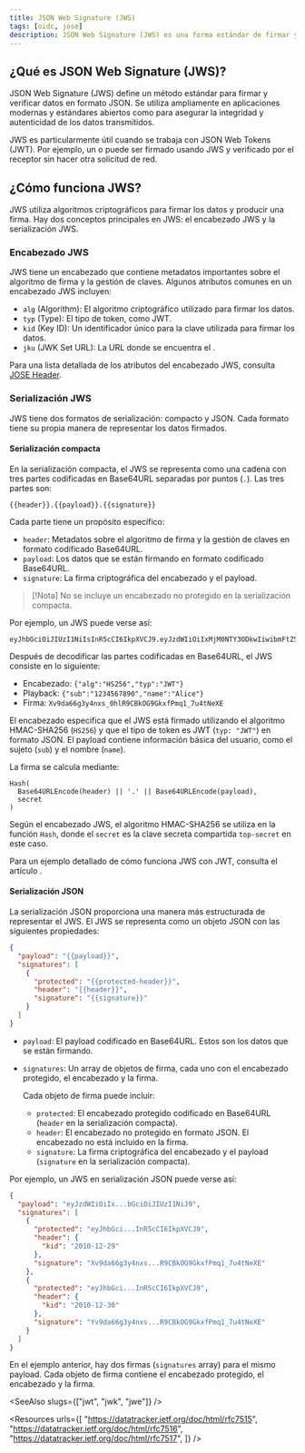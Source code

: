 ```yaml
---
title: JSON Web Signature (JWS)
tags: [oidc, jose]
description: JSON Web Signature (JWS) es una forma estándar de firmar y verificar datos en formato JSON. Se utiliza a menudo para asegurar la integridad y autenticidad de los JSON Web Tokens (JWT) en OpenID Connect (OIDC).
---
```


## ¿Qué es JSON Web Signature (JWS)?

JSON Web Signature (JWS) define un método estándar para firmar y verificar datos en formato JSON. Se utiliza ampliamente en aplicaciones modernas y estándares abiertos como <Ref slug="openid-connect" /> para asegurar la integridad y autenticidad de los datos transmitidos.

JWS es particularmente útil cuando se trabaja con <Ref slug="jwt">JSON Web Tokens (JWT)</Ref>. Por ejemplo, un <Ref slug="id-token" /> o <Ref slug="access-token" /> puede ser firmado usando JWS y verificado por el receptor sin hacer otra solicitud de red.

## ¿Cómo funciona JWS?

JWS utiliza algoritmos criptográficos para firmar los datos y producir una firma. Hay dos conceptos principales en JWS: el encabezado JWS y la serialización JWS.

### Encabezado JWS

JWS tiene un encabezado que contiene metadatos importantes sobre el algoritmo de firma y la gestión de claves. Algunos atributos comunes en un encabezado JWS incluyen:

- `alg` (Algorithm): El algoritmo criptográfico utilizado para firmar los datos.
- `typ` (Type): El tipo de token, como JWT.
- `kid` (Key ID): Un identificador único para la clave utilizada para firmar los datos.
- `jku` (JWK Set URL): La URL donde se encuentra el <Ref slug="jwk" headingId="json-web-key-set-jwks" />.

Para una lista detallada de los atributos del encabezado JWS, consulta [JOSE Header](https://datatracker.ietf.org/doc/html/rfc7515#section-4).

### Serialización JWS

JWS tiene dos formatos de serialización: compacto y JSON. Cada formato tiene su propia manera de representar los datos firmados.

#### Serialización compacta

En la serialización compacta, el JWS se representa como una cadena con tres partes codificadas en Base64URL separadas por puntos (`.`). Las tres partes son:

```
{{header}}.{{payload}}.{{signature}}
```

Cada parte tiene un propósito específico:

- `header`: Metadatos sobre el algoritmo de firma y la gestión de claves en formato codificado Base64URL.
- `payload`: Los datos que se están firmando en formato codificado Base64URL.
- `signature`: La firma criptográfica del encabezado y el payload.

> [!Nota]
> No se incluye un encabezado no protegido en la serialización compacta.

Por ejemplo, un JWS puede verse así:

```
eyJhbGciOiJIUzI1NiIsInR5cCI6IkpXVCJ9.eyJzdWIiOiIxMjM0NTY3ODkwIiwibmFtZSI6IkFsaWNlIn0.Xv9da66g3y4nxs_0hlR9CBkOG9GkxfPmq1_7u4tNeXE
```

Después de decodificar las partes codificadas en Base64URL, el JWS consiste en lo siguiente:

- Encabezado: `{"alg":"HS256","typ":"JWT"}`
- Playback: `{"sub":"1234567890","name":"Alice"}`
- Firma: `Xv9da66g3y4nxs_0hlR9CBkOG9GkxfPmq1_7u4tNeXE`

El encabezado especifica que el JWS está firmado utilizando el algoritmo HMAC-SHA256 (`HS256`) y que el tipo de token es JWT (`typ: "JWT"`) en formato JSON. El payload contiene información básica del usuario, como el sujeto (`sub`) y el nombre (`name`).

La firma se calcula mediante:

```
Hash(
  Base64URLEncode(header) || '.' || Base64URLEncode(payload),
  secret
)
```

Según el encabezado JWS, el algoritmo HMAC-SHA256 se utiliza en la función `Hash`, donde el `secret` es la clave secreta compartida `top-secret` en este caso.

Para un ejemplo detallado de cómo funciona JWS con JWT, consulta el artículo <Ref slug="signing-key" />.

#### Serialización JSON

La serialización JSON proporciona una manera más estructurada de representar el JWS. El JWS se representa como un objeto JSON con las siguientes propiedades:

```json
{
  "payload": "{{payload}}",
  "signatures": [
    {
      "protected": "{{protected-header}}",
      "header": "{{header}}",
      "signature": "{{signature}}"
    }
  ]
}
```

- `payload`: El payload codificado en Base64URL. Estos son los datos que se están firmando.
- `signatures`: Un array de objetos de firma, cada uno con el encabezado protegido, el encabezado y la firma.

  Cada objeto de firma puede incluir:

  - `protected`: El encabezado protegido codificado en Base64URL (`header` en la serialización compacta).
  - `header`: El encabezado no protegido en formato JSON. El encabezado no está incluido en la firma.
  - `signature`: La firma criptográfica del encabezado y el payload (`signature` en la serialización compacta).

Por ejemplo, un JWS en serialización JSON puede verse así:

```json
{
  "payload": "eyJzdWIiOiIx...bGciOiJIUzI1NiJ9",
  "signatures": [
    {
      "protected": "eyJhbGci...InR5cCI6IkpXVCJ9",
      "header": {
        "kid": "2010-12-29"
      },
      "signature": "Xv9da66g3y4nxs...R9CBkOG9GkxfPmq1_7u4tNeXE"
    },
    {
      "protected": "eyJhbGci...InR5cCI6IkpXVCJ9",
      "header": {
        "kid": "2010-12-30"
      },
      "signature": "Yv9da66g3y4nxs...R9CBkOG9GkxfPmq1_7u4tNeXE"
    }
  ]
}
```

En el ejemplo anterior, hay dos firmas (`signatures` array) para el mismo payload. Cada objeto de firma contiene el encabezado protegido, el encabezado y la firma.

<SeeAlso slugs={["jwt", "jwk", "jwe"]} />

<Resources
  urls={[
    "https://datatracker.ietf.org/doc/html/rfc7515",
    "https://datatracker.ietf.org/doc/html/rfc7516",
    "https://datatracker.ietf.org/doc/html/rfc7517",
  ]}
/>
